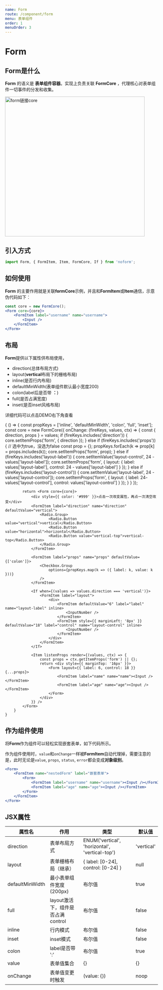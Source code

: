 ```yaml
---
name: Form
route: /component/form
menu: 表单组件
order: 1
menuOrder: 3
---
```



# Form

## Form是什么

**Form** 的语义是 **表单组件容器**。实现上负责关联 **FormCore** ，代理核心对表单组件一切事件的分发和收集。

<img width="460" src="https://img.alicdn.com/tfs/TB1PgbtaaWs3KVjSZFxXXaWUXXa-884-576.png" alt="form链接core" />

## 引入方式

```jsx
import Form, { FormItem, Item, FormCore, If } from 'noform';
```

## 如何使用

**Form** 的主要作用就是关联**formCore**示例，并且和**FormItem**或**Item**通信，示意伪代码如下：

```jsx
const core = new FormCore();
<Form core={core}>
    <FormItem label="username" name="username">
        <Input />
    </FormItem>
</Form>
```

## 布局

**Form**提供以下属性供布局使用，

* direction(总体布局方式)
* layout(**vertical**布局下的栅格布局)
* inline(是否行内布局)
* defaultMinWidth(表单组件默认最小宽度200)
* colon(label后是否带 **：**)
* full(是否占满宽度)
* inset(是否inset风格布局)

详细代码可以点击DEMO右下角查看

<Playground>
    {
        () => {
            const propKeys = ['inline', 'defaultMinWidth', 'colon', 'full', 'inset'];
            const core = new FormCore({
                onChange: (fireKeys, values, ctx) => {
                    const { direction, props } = values;
                    if (fireKeys.includes('direction')) {
                        core.setItemProps('form', { direction });
                    } else if (fireKeys.includes('props')) { // 选中为true，没选为false
                        const prop = {};                        
                        propKeys.forEach(k => prop[k] = props.includes(k));
                        core.setItemProps('form', prop);
                    } else if (fireKeys.includes('layout-label')) {
                        core.setItemValue('layout-control', 24 - values['layout-label']);
                        core.setItemProps('form', { layout: { label: values['layout-label'], control: 24 - values['layout-label'] } });
                    } else if (fireKeys.includes('layout-control')) {
                        core.setItemValue('layout-label', 24 - values['layout-control']);
                        core.setItemProps('form', { layout: { label: 24- values['layout-control'], control: values['layout-control'] } });
                    }
                }
            });

            return <Form core={core}>
                <div style={{ color: '#999' }}>点击一次改变属性，再点一次清空改变</div>
                <FormItem label="direction" name="direction" defaultValue="vertical">
                    <Radio.Group>
                        <Radio.Button value="vertical">vertical</Radio.Button>
                        <Radio.Button value="horizontal">horizontal</Radio.Button>
                        <Radio.Button value="vertical-top">vertical-top</Radio.Button>
                    </Radio.Group>
                </FormItem>

                <FormItem label="props" name="props" defaultValue={['colon']}>
                    <Checkbox.Group
                        options={propKeys.map(k => ({ label: k, value: k }))}
                    />
                </FormItem>

                <If when={(values => values.direction === 'vertical')}>
                    <FormItem label="layout">
                        <div>
                            <FormItem defaultValue="6" label="label" name="layout-label" inline>
                                <InputNumber />
                            </FormItem>
                            <FormItem style={{ marginLeft: '8px' }} defaultValue="18" label="control" name="layout-control" inline>
                                <InputNumber />
                            </FormItem>
                        </div>
                    </FormItem>
                </If>

                <Item listenProps render={(values, ctx) => {
                    const props = ctx.getItemProps('form') || {};
                    return <div style={{ marginTop: '16px' }}>
                        <Form layout={{ label: 6, control: 18 }} {...props}>
                            <FormItem label="name" name="name"><Input /></FormItem>
                            <FormItem label="age" name="age"><Input /></FormItem>
                        </Form>
                    </div>
                }} />
            </Form>
        }
    }
</Playground>


## 作为组件使用

将**Form**作为组件可以轻松实现嵌套表单，如下代码所示。

作为组件使用时，`value`和`onChange`一样被**FormItem**自动代理掉，需要注意的是，此时无论是`value`, `props`, `status`, `error`都会变成**对象级别**。

```jsx
<Form>
    <FormItem name="nestedForm" label="嵌套表单">
        <Form>
            <FormItem label="username" name="username"><Input /></FormItem>
            <FormItem label="age" name="age"><Input /></FormItem>
        </Form>
    </FormItem>
</Form>

```
## JSX属性

| 属性名 | 作用 | 类型 | 默认值 |
| ------ | ------ | ------ | ----- |
| direction | 表单布局方式 | ENUM('vertical', 'horizontal', 'vertical-top') | 'vertical' |
| layout | 表单栅格布局（继承） | { label: [0-24], control: [0-24] } | null |
| defaultMinWidth | 最小表单组件宽度(200px) | 布尔值 | true |
| full | layout激活下，组件是否占满control | 布尔值 | false |
| inline | 行内模式 | 布尔值 | false |
| inset | inset模式 | 布尔值 | false |
| colon | label是否带 ':' | 布尔值 | true |
| value | 表单值集合 | {} | {} |
| onChange | 表单值变更时触发 | (value: {}) | noop |